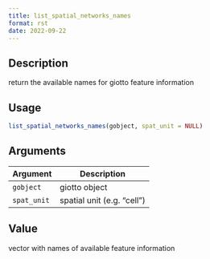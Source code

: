 ```yaml
--- 
title: list_spatial_networks_names 
format: rst 
date: 2022-09-22 
--- 
```


## Description

return the available names for giotto feature information


## Usage

```r
list_spatial_networks_names(gobject, spat_unit = NULL)
```


## Arguments

Argument      |Description
------------- |----------------
`gobject`     |     giotto object
`spat_unit`     |     spatial unit (e.g. "cell")


## Value

vector with names of available feature information


